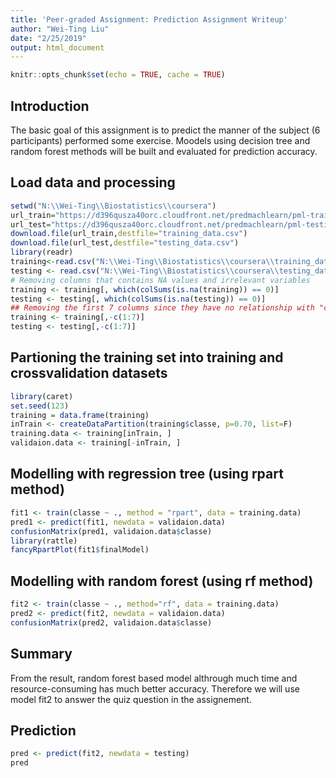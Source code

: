 ---
title: 'Peer-graded Assignment: Prediction Assignment Writeup'
author: "Wei-Ting Liu"
date: "2/25/2019"
output: html_document
---

```{r setup, include=FALSE}
knitr::opts_chunk$set(echo = TRUE, cache = TRUE)
```


## Introduction
The basic goal of this assignment is to predict the manner of the subject (6 participants) performed some exercise. Moodels using decision tree and random forest methods will be built and evaluated for prediction accuracy.

## Load data and processing
```{r}
setwd("N:\\Wei-Ting\\Biostatistics\\coursera")
url_train="https://d396qusza40orc.cloudfront.net/predmachlearn/pml-training.csv"
url_test="https://d396qusza40orc.cloudfront.net/predmachlearn/pml-testing.csv"
download.file(url_train,destfile="training_data.csv")
download.file(url_test,destfile="testing_data.csv")
library(readr)
training<-read.csv("N:\\Wei-Ting\\Biostatistics\\coursera\\training_data.csv",na.strings = c("NA", "#DIV/0!", ""))
testing <- read.csv("N:\\Wei-Ting\\Biostatistics\\coursera\\testing_data.csv",na.strings = c("NA", "#DIV/0!", ""))
# Removing columns that contains NA values and irrelevant variables
training <- training[, which(colSums(is.na(training)) == 0)] 
testing <- testing[, which(colSums(is.na(testing)) == 0)]
## Removing the first 7 columns since they have no relationship with "class"
training <- training[,-c(1:7)] 
testing <- testing[,-c(1:7)]
```

## Partioning the training set into training and crossvalidation datasets
```{r}
library(caret)
set.seed(123)
training = data.frame(training)
inTrain <- createDataPartition(training$classe, p=0.70, list=F)
training.data <- training[inTrain, ]
validaion.data <- training[-inTrain, ]
```

## Modelling with regression tree (using rpart method)
```{r}
fit1 <- train(classe ~ ., method = "rpart", data = training.data)
pred1 <- predict(fit1, newdata = validaion.data)
confusionMatrix(pred1, validaion.data$classe)
library(rattle)
fancyRpartPlot(fit1$finalModel)
```

## Modelling with random forest (using rf method)
```{r}
fit2 <- train(classe ~ ., method="rf", data = training.data)
pred2 <- predict(fit2, newdata = validaion.data)
confusionMatrix(pred2, validaion.data$classe)
```
## Summary
From the result, random forest based model althrough much time and resource-consuming has much better accuracy. Therefore we will use model fit2 to answer the quiz question in the assignement.

## Prediction
```{r}
pred <- predict(fit2, newdata = testing)
pred
```
